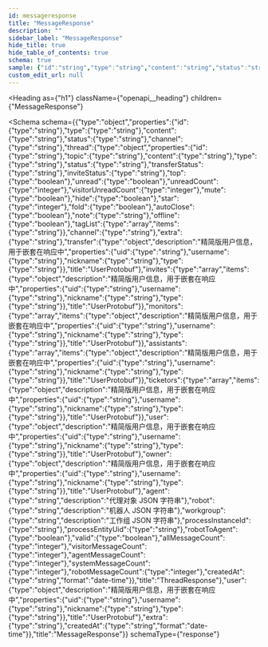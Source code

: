 ```yaml
---
id: messageresponse
title: "MessageResponse"
description: ""
sidebar_label: "MessageResponse"
hide_title: true
hide_table_of_contents: true
schema: true
sample: {"id":"string","type":"string","content":"string","status":"string","channel":"string","thread":{"id":"string","topic":"string","content":"string","type":"string","status":"string","transferStatus":"string","inviteStatus":"string","top":true,"unread":true,"unreadCount":0,"visitorUnreadCount":0,"mute":true,"hide":true,"star":0,"fold":true,"autoClose":true,"note":"string","offline":true,"tagList":["string"],"channel":"string","extra":"string","transfer":{"uid":"string","username":"string","nickname":"string","type":"string"},"invites":[{"uid":"string","username":"string","nickname":"string","type":"string"}],"monitors":[{"uid":"string","username":"string","nickname":"string","type":"string"}],"assistants":[{"uid":"string","username":"string","nickname":"string","type":"string"}],"ticketors":[{"uid":"string","username":"string","nickname":"string","type":"string"}],"user":{"uid":"string","username":"string","nickname":"string","type":"string"},"owner":{"uid":"string","username":"string","nickname":"string","type":"string"},"agent":"string","robot":"string","workgroup":"string","processInstanceId":"string","processEntityUid":"string","robotToAgent":true,"valid":true,"allMessageCount":0,"visitorMessageCount":0,"agentMessageCount":0,"systemMessageCount":0,"robotMessageCount":0,"createdAt":"2024-07-29T15:51:28.071Z"},"user":{"uid":"string","username":"string","nickname":"string","type":"string"},"extra":"string","createdAt":"2024-07-29T15:51:28.071Z"}
custom_edit_url: null
---
```



<Heading
  as={"h1"}
  className={"openapi__heading"}
  children={"MessageResponse"}
>
</Heading>





<Schema
  schema={{"type":"object","properties":{"id":{"type":"string"},"type":{"type":"string"},"content":{"type":"string"},"status":{"type":"string"},"channel":{"type":"string"},"thread":{"type":"object","properties":{"id":{"type":"string"},"topic":{"type":"string"},"content":{"type":"string"},"type":{"type":"string"},"status":{"type":"string"},"transferStatus":{"type":"string"},"inviteStatus":{"type":"string"},"top":{"type":"boolean"},"unread":{"type":"boolean"},"unreadCount":{"type":"integer"},"visitorUnreadCount":{"type":"integer"},"mute":{"type":"boolean"},"hide":{"type":"boolean"},"star":{"type":"integer"},"fold":{"type":"boolean"},"autoClose":{"type":"boolean"},"note":{"type":"string"},"offline":{"type":"boolean"},"tagList":{"type":"array","items":{"type":"string"}},"channel":{"type":"string"},"extra":{"type":"string"},"transfer":{"type":"object","description":"精简版用户信息，用于嵌套在响应中","properties":{"uid":{"type":"string"},"username":{"type":"string"},"nickname":{"type":"string"},"type":{"type":"string"}},"title":"UserProtobuf"},"invites":{"type":"array","items":{"type":"object","description":"精简版用户信息，用于嵌套在响应中","properties":{"uid":{"type":"string"},"username":{"type":"string"},"nickname":{"type":"string"},"type":{"type":"string"}},"title":"UserProtobuf"}},"monitors":{"type":"array","items":{"type":"object","description":"精简版用户信息，用于嵌套在响应中","properties":{"uid":{"type":"string"},"username":{"type":"string"},"nickname":{"type":"string"},"type":{"type":"string"}},"title":"UserProtobuf"}},"assistants":{"type":"array","items":{"type":"object","description":"精简版用户信息，用于嵌套在响应中","properties":{"uid":{"type":"string"},"username":{"type":"string"},"nickname":{"type":"string"},"type":{"type":"string"}},"title":"UserProtobuf"}},"ticketors":{"type":"array","items":{"type":"object","description":"精简版用户信息，用于嵌套在响应中","properties":{"uid":{"type":"string"},"username":{"type":"string"},"nickname":{"type":"string"},"type":{"type":"string"}},"title":"UserProtobuf"}},"user":{"type":"object","description":"精简版用户信息，用于嵌套在响应中","properties":{"uid":{"type":"string"},"username":{"type":"string"},"nickname":{"type":"string"},"type":{"type":"string"}},"title":"UserProtobuf"},"owner":{"type":"object","description":"精简版用户信息，用于嵌套在响应中","properties":{"uid":{"type":"string"},"username":{"type":"string"},"nickname":{"type":"string"},"type":{"type":"string"}},"title":"UserProtobuf"},"agent":{"type":"string","description":"代理对象 JSON 字符串"},"robot":{"type":"string","description":"机器人 JSON 字符串"},"workgroup":{"type":"string","description":"工作组 JSON 字符串"},"processInstanceId":{"type":"string"},"processEntityUid":{"type":"string"},"robotToAgent":{"type":"boolean"},"valid":{"type":"boolean"},"allMessageCount":{"type":"integer"},"visitorMessageCount":{"type":"integer"},"agentMessageCount":{"type":"integer"},"systemMessageCount":{"type":"integer"},"robotMessageCount":{"type":"integer"},"createdAt":{"type":"string","format":"date-time"}},"title":"ThreadResponse"},"user":{"type":"object","description":"精简版用户信息，用于嵌套在响应中","properties":{"uid":{"type":"string"},"username":{"type":"string"},"nickname":{"type":"string"},"type":{"type":"string"}},"title":"UserProtobuf"},"extra":{"type":"string"},"createdAt":{"type":"string","format":"date-time"}},"title":"MessageResponse"}}
  schemaType={"response"}
>
  
</Schema>
            